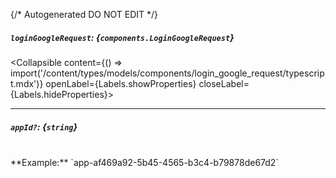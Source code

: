 {/* Autogenerated DO NOT EDIT  */}

##### `loginGoogleRequest`: *{`components.LoginGoogleRequest`}*
<Collapsible content={() => import('/content/types/models/components/login_google_request/typescript.mdx')} openLabel={Labels.showProperties} closeLabel={Labels.hideProperties}>
</Collapsible>

---
##### `appId?`: *{`string`}*
<br/>
**Example:** `app-af469a92-5b45-4565-b3c4-b79878de67d2`


